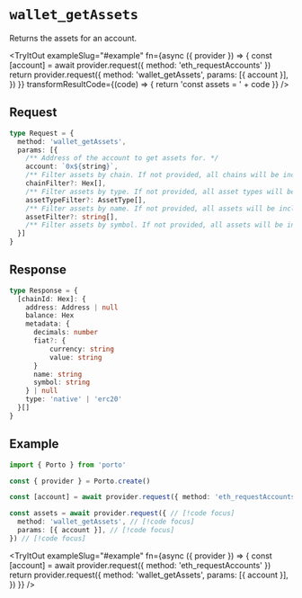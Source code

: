 
# `wallet_getAssets`

Returns the assets for an account.

<TryItOut
  exampleSlug="#example"
  fn={async ({ provider }) => {
    const [account] = await provider.request({ method: 'eth_requestAccounts' })
    return provider.request({
      method: 'wallet_getAssets',
      params: [{ account }],
    })
  }}
  transformResultCode={(code) => {
    return 'const assets = ' + code
  }}
/>

## Request

```ts
type Request = {
  method: 'wallet_getAssets',
  params: [{
    /** Address of the account to get assets for. */
    account: `0x${string}`,
    /** Filter assets by chain. If not provided, all chains will be included. */
    chainFilter?: Hex[],
    /** Filter assets by type. If not provided, all asset types will be included. */
    assetTypeFilter?: AssetType[],
    /** Filter assets by name. If not provided, all assets will be included. */
    assetFilter?: string[],
    /** Filter assets by symbol. If not provided, all assets will be included. */
  }]
}
```

## Response

```ts
type Response = {
  [chainId: Hex]: {
    address: Address | null
    balance: Hex
    metadata: {
      decimals: number
      fiat?: {
          currency: string
          value: string
      }
      name: string
      symbol: string
    } | null
    type: 'native' | 'erc20'
  }[]
}
```

## Example

```ts twoslash
import { Porto } from 'porto'

const { provider } = Porto.create()

const [account] = await provider.request({ method: 'eth_requestAccounts' })

const assets = await provider.request({ // [!code focus]
  method: 'wallet_getAssets', // [!code focus]
  params: [{ account }], // [!code focus]
}) // [!code focus]
```

<TryItOut
  exampleSlug="#example"
  fn={async ({ provider }) => {
    const [account] = await provider.request({ method: 'eth_requestAccounts' })
    return provider.request({
      method: 'wallet_getAssets',
      params: [{ account }],
    })
  }}
/>
